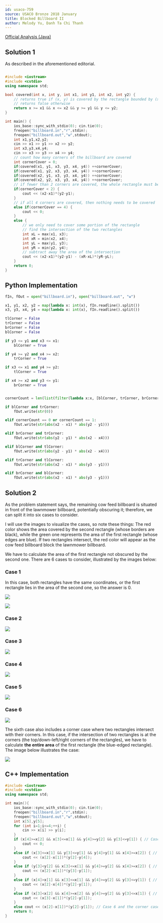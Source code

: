 ---
id: usaco-759
source: USACO Bronze 2018 January
title: Blocked Billboard II
author: Melody Yu, Danh Ta Chi Thanh
---

[Official Analysis (Java)](http://www.usaco.org/current/data/sol_billboard_bronze_jan18.html)

## Solution 1

As described in the aforementioned editorial.

<LanguageSection>

<CPPSection>

```cpp

#include <iostream>
#include <cstdio>
using namespace std;

bool covered(int x, int y, int x1, int y1, int x2, int y2) {
    // returns true if (x, y) is covered by the rectangle bounded by (x1, y1) and (x2, y2)
    // returns false otherwise
    return x >= x1 && x <= x2 && y >= y1 && y <= y2;
}

int main() {
	ios_base::sync_with_stdio(0); cin.tie(0);
	freopen("billboard.in","r",stdin);
	freopen("billboard.out","w",stdout);
	int x1,y1,x2,y2;
	cin >> x1 >> y1 >> x2 >> y2;
	int x3,y3,x4,y4;
	cin >> x3 >> y3 >> x4 >> y4;
	// count how many corners of the billboard are covered
	int cornerCover = 0;
	if(covered(x1, y1, x3, y3, x4, y4)) ++cornerCover;
	if(covered(x1, y2, x3, y3, x4, y4)) ++cornerCover;
	if(covered(x2, y1, x3, y3, x4, y4)) ++cornerCover;
	if(covered(x2, y2, x3, y3, x4, y4)) ++cornerCover;
	// if fewer than 2 corners are covered, the whole rectangle must be covered
	if(cornerCover < 2) {
		cout << (x2-x1)*(y2-y1);
	}
	// if all 4 corners are covered, then nothing needs to be covered
	else if(cornerCover == 4) {
		cout << 0;
	}
	else {
		// we only need to cover some portion of the rectangle
		// find the intersection of the two rectangles
		int xL = max(x1, x3);
		int xR = min(x2, x4);
		int yL = max(y1, y3);
		int yR = min(y2, y4);
		// subtract away the area of the intersection
		cout << (x2-x1)*(y2-y1) - (xR-xL)*(yR-yL);
	}
	return 0;
}

```

</CPPSection>

<PySection>

## Python Implementation

```py
fIn, fOut = open("billboard.in"), open("billboard.out", "w")

x1, y1, x2, y2 = map(lambda x: int(x), fIn.readline().split())
x3, y3, x4, y4 = map(lambda x: int(x), fIn.readline().split())

tlCorner = False
trCorner = False
brCorner = False
blCorner = False

if y3 <= y1 and x3 <= x1:
    blCorner = True

if y4 >= y2 and x4 >= x2:
    trCorner = True

if x3 <= x1 and y4 >= y2:
    tlCorner = True

if x4 >= x2 and y3 <= y1:
    brCorner = True


cornerCount = len(list(filter(lambda x:x, [blCorner, trCorner, brCorner, tlCorner])))

if blCorner and trCorner:
    fOut.write(str(0))

elif cornerCount == 0 or cornerCount == 1:
    fOut.write(str(abs(x2 - x1) * abs(y2 - y1)))

elif brCorner and trCorner:
    fOut.write(str(abs(y2 - y1) * abs(x2 - x4)))

elif blCorner and tlCorner:
    fOut.write(str(abs(y2 - y1) * abs(x2 - x4)))

elif trCorner and tlCorner:
    fOut.write(str(abs(x2 - x1) * abs(y3 - y1)))

elif brCorner and blCorner:
    fOut.write(str(abs(x2 - x1) * abs(y3 - y1)))

```

</PySection>
</LanguageSection>

## Solution 2

As the problem statement says, the remaining cow feed billboard is situated in front of the lawnmower billboard, potentially obscuring it; therefore, we can split it into six cases to consider. 

I will use the images to visualize the cases, so note these things: The red color shows the area covered by the second rectangle (whose borders are black), while the green one represents the area of the first rectangle (whose edges are blue). If two rectangles intersect, the red color will appear as the cow feed billboard block the lawnmower billboard. 

We have to calculate the area of the first rectangle not obscured by the second one. There are 6 cases to consider, illustrated by the images below:

### Case 1

In this case, both rectangles have the same coordinates, or the first rectangle lies in the area of the second one, so the answer is 0. 

![](<https://github.com/tachithanhdanh/CompetitiveProgramming/blob/main/USACO/Editorials/gallery/USACO-jan18-billboard-bronze/Case_1.1.png>)

![](<https://github.com/tachithanhdanh/CompetitiveProgramming/blob/main/USACO/Editorials/gallery/USACO-jan18-billboard-bronze/Case_1.2.png>)

### Case 2

![](<https://github.com/tachithanhdanh/CompetitiveProgramming/blob/main/USACO/Editorials/gallery/USACO-jan18-billboard-bronze/Case_2.png>)

### Case 3

![](<https://github.com/tachithanhdanh/CompetitiveProgramming/blob/main/USACO/Editorials/gallery/USACO-jan18-billboard-bronze/Case_3.png>)

### Case 4

![](<https://github.com/tachithanhdanh/CompetitiveProgramming/blob/main/USACO/Editorials/gallery/USACO-jan18-billboard-bronze/Case_4.png>)

### Case 5

![](<https://github.com/tachithanhdanh/CompetitiveProgramming/blob/main/USACO/Editorials/gallery/USACO-jan18-billboard-bronze/Case_5.png>)

### Case 6

![](<https://github.com/tachithanhdanh/CompetitiveProgramming/blob/main/USACO/Editorials/gallery/USACO-jan18-billboard-bronze/Case_6.png>)

The sixth case also includes a corner case where two rectangles intersect with their corners. In this case, if the intersection of two rectangles is at the corners (the top/down-left/right corners of the rectangles), we have to calculate **the entire area** of the first rectangle (the blue-edged rectangle). The image below illustrates the case:

![](<https://github.com/tachithanhdanh/CompetitiveProgramming/blob/main/USACO/Editorials/gallery/USACO-jan18-billboard-bronze/Corner_Case.png>)

<LanguageSection>

<CPPSection>

## C++ Implementation

```cpp
#include <iostream>
#include <cstdio>
using namespace std;

int main(){
	ios_base::sync_with_stdio(0); cin.tie(0);
	freopen("billboard.in","r",stdin);
	freopen("billboard.out","w",stdout);
	int x[5],y[5];
	for (int i=1;i<=4;++i) {
		cin >> x[i] >> y[i];
	} 
	if (x[4]>=x[2] && x[3]<=x[1] && y[4]>=y[2] && y[3]<=y[1]) { // Case 1
		cout << 0;
	}
	else if (x[3]<=x[1] && y[3]<=y[1] && y[4]>y[1] && x[4]>=x[2]) { // Case 2
		cout << (x[2]-x[1])*(y[2]-y[4]);
	}
	else if (y[3]<y[2] && x[3]<=x[1] && y[4]>=y[2] && x[4]>=x[2]) { // Case 3
		cout << (x[2]-x[1])*(y[3]-y[1]);
	}
	else if (x[4]>x[1] && x[3]<=x[1] && y[4]>=y[2] && y[3]<=y[1]) { // Case 4
		cout << (x[2]-x[4])*(y[2]-y[1]);
	}
	else if (x[3]<x[2] && x[4]>=x[2] && y[4]>=y[2] && y[3]<=x[1]) { // Case 5
		cout << (x[3]-x[1])*(y[2]-y[1]);
	}
	else cout << (x[2]-x[1])*(y[2]-y[1]); // Case 6 and the corner case
	return 0;
}
```

</CPPSection>

</LanguageSection>
